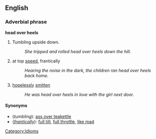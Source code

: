 ==English==
===Adverbial phrase===
'''head over heels'''

# Tumbling upside down.
#: ''She tripped and rolled head over heels down the hill.''
# at top [[speed]], frantically
#: ''Hearing the noise in the dark, the children ran head over heels back home.''
#[[hopelessly]] [[smitten]]
#: ''He was head over heels in love with the girl next door.''

====Synonyms====
*(''tumbling''): [[ass over teakettle]] 
*(''[[frantically]]''): [[full tilt]], [[full throttle]], [[like mad]]

[[Category:Idioms]]